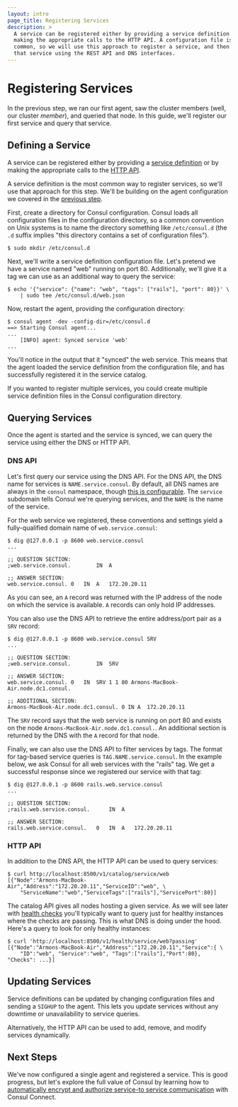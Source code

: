 ```yaml
---
layout: intro
page_title: Registering Services
description: >
  A service can be registered either by providing a service definition or by
  making the appropriate calls to the HTTP API. A configuration file is the most
  common, so we will use this approach to register a service, and then query
  that service using the REST API and DNS interfaces.
---
```


# Registering Services

In the previous step, we ran our first agent, saw the cluster members (well,
our cluster _member_), and queried that node. In this guide, we'll register
our first service and query that service.

## Defining a Service

A service can be registered either by providing a
[service definition](/docs/agent/services) or by making the appropriate
calls to the [HTTP API](/api).

A service definition is the most common way to register services, so we'll
use that approach for this step. We'll be building on the agent configuration
we covered in the [previous step](/intro/getting-started/agent).

First, create a directory for Consul configuration. Consul loads all
configuration files in the configuration directory, so a common convention
on Unix systems is to name the directory something like `/etc/consul.d`
(the `.d` suffix implies "this directory contains a set of configuration
files").

```text
$ sudo mkdir /etc/consul.d
```

Next, we'll write a service definition configuration file. Let's
pretend we have a service named "web" running on port 80. Additionally,
we'll give it a tag we can use as an additional way to query the service:

```text
$ echo '{"service": {"name": "web", "tags": ["rails"], "port": 80}}' \
    | sudo tee /etc/consul.d/web.json
```

Now, restart the agent, providing the configuration directory:

```text
$ consul agent -dev -config-dir=/etc/consul.d
==> Starting Consul agent...
...
    [INFO] agent: Synced service 'web'
...
```

You'll notice in the output that it "synced" the web service. This means
that the agent loaded the service definition from the configuration file,
and has successfully registered it in the service catalog.

If you wanted to register multiple services, you could create multiple
service definition files in the Consul configuration directory.

## Querying Services

Once the agent is started and the service is synced, we can query the
service using either the DNS or HTTP API.

### DNS API

Let's first query our service using the DNS API. For the DNS API, the
DNS name for services is `NAME.service.consul`. By default, all DNS names
are always in the `consul` namespace, though
[this is configurable](/docs/agent/options#domain). The `service`
subdomain tells Consul we're querying services, and the `NAME` is the name
of the service.

For the web service we registered, these conventions and settings yield a
fully-qualified domain name of `web.service.consul`:

```text
$ dig @127.0.0.1 -p 8600 web.service.consul
...

;; QUESTION SECTION:
;web.service.consul.		IN	A

;; ANSWER SECTION:
web.service.consul.	0	IN	A	172.20.20.11
```

As you can see, an `A` record was returned with the IP address of the node on
which the service is available. `A` records can only hold IP addresses.

You can also use the DNS API to retrieve the entire address/port pair as a
`SRV` record:

```text
$ dig @127.0.0.1 -p 8600 web.service.consul SRV
...

;; QUESTION SECTION:
;web.service.consul.		IN	SRV

;; ANSWER SECTION:
web.service.consul.	0	IN	SRV	1 1 80 Armons-MacBook-Air.node.dc1.consul.

;; ADDITIONAL SECTION:
Armons-MacBook-Air.node.dc1.consul. 0 IN A	172.20.20.11
```

The `SRV` record says that the web service is running on port 80 and exists on
the node `Armons-MacBook-Air.node.dc1.consul.`. An additional section is returned by the
DNS with the `A` record for that node.

Finally, we can also use the DNS API to filter services by tags. The
format for tag-based service queries is `TAG.NAME.service.consul`. In
the example below, we ask Consul for all web services with the "rails"
tag. We get a successful response since we registered our service with
that tag:

```text
$ dig @127.0.0.1 -p 8600 rails.web.service.consul
...

;; QUESTION SECTION:
;rails.web.service.consul.		IN	A

;; ANSWER SECTION:
rails.web.service.consul.	0	IN	A	172.20.20.11
```

### HTTP API

In addition to the DNS API, the HTTP API can be used to query services:

```text
$ curl http://localhost:8500/v1/catalog/service/web
[{"Node":"Armons-MacBook-Air","Address":"172.20.20.11","ServiceID":"web", \
	"ServiceName":"web","ServiceTags":["rails"],"ServicePort":80}]
```

The catalog API gives all nodes hosting a given service. As we will see later
with [health checks](/intro/getting-started/checks) you'll typically want
to query just for healthy instances where the checks are passing. This is what
DNS is doing under the hood. Here's a query to look for only healthy instances:

```text
$ curl 'http://localhost:8500/v1/health/service/web?passing'
[{"Node":"Armons-MacBook-Air","Address":"172.20.20.11","Service":{ \
	"ID":"web", "Service":"web", "Tags":["rails"],"Port":80}, "Checks": ...}]
```

## Updating Services

Service definitions can be updated by changing configuration files and
sending a `SIGHUP` to the agent. This lets you update services without
any downtime or unavailability to service queries.

Alternatively, the HTTP API can be used to add, remove, and modify services
dynamically.

## Next Steps

We've now configured a single agent and registered a service. This is good
progress, but let's explore the full value of Consul by learning how to
[automatically encrypt and authorize service-to service communication](/intro/getting-started/connect) with Consul Connect.
